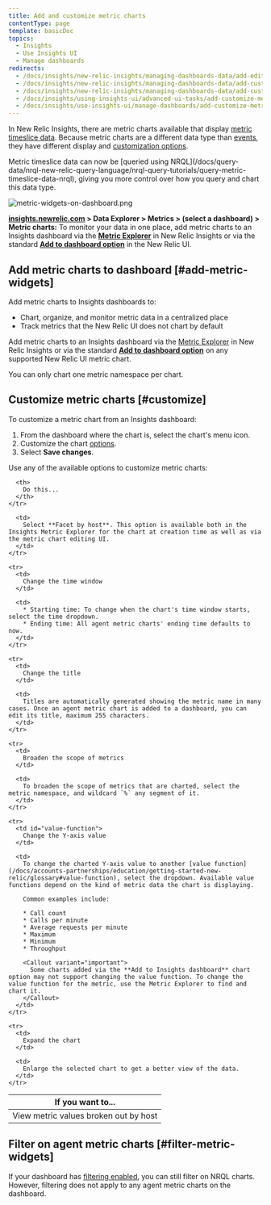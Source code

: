 ```yaml
---
title: Add and customize metric charts
contentType: page
template: basicDoc
topics:
  - Insights
  - Use Insights UI
  - Manage dashboards
redirects:
  - /docs/insights/new-relic-insights/managing-dashboards-data/add-edit-agent-metric-widgets
  - /docs/insights/new-relic-insights/managing-dashboards-data/add-customize-agent-metric-widgets
  - /docs/insights/new-relic-insights/managing-dashboards-data/add-customize-metric-widgets
  - /docs/insights/using-insights-ui/advanced-ui-tasks/add-customize-metric-widgets
  - /docs/insights/use-insights-ui/manage-dashboards/add-customize-metric-widgets
---
```


In New Relic Insights, there are metric charts available that display [metric timeslice data](/docs/using-new-relic/data/understand-data/new-relic-data-types#timeslice-data). Because metric charts are a different data type than [events](/docs/using-new-relic/data/understand-data/new-relic-data-types#event-data), they have different display and [customization options](#options).

<Callout variant="important">
  Metric timeslice data can now be [queried using NRQL](/docs/query-data/nrql-new-relic-query-language/nrql-query-tutorials/query-metric-timeslice-data-nrql), giving you more control over how you query and chart this data type.
</Callout>

![metric-widgets-on-dashboard.png](./images/metric-widgets-on-dashboard.png "metric-widgets-on-dashboard.png")

**[insights.newrelic.com](https://insights.newrelic.com) > Data Explorer > Metrics > (select a dashboard) > Metric charts:** To monitor your data in one place, add metric charts to an Insights dashboard via the [**Metric Explorer**](/docs/insights/new-relic-insights/explore/metric-data-explorer-search-chart-metrics-sent-new-relic-agents) in New Relic Insights or via the standard [**Add to dashboard option**](/docs/data-analysis/user-interface-functions/view-your-data/standard-page-functions#add-to-dashboard) in the New Relic UI.

## Add metric charts to dashboard [#add-metric-widgets]

Add metric charts to Insights dashboards to:

* Chart, organize, and monitor metric data in a centralized place
* Track metrics that the New Relic UI does not chart by default

Add metric charts to an Insights dashboard via the [Metric Explorer](/docs/insights/new-relic-insights/explore/metric-data-explorer-search-chart-metrics-sent-new-relic-agents) in New Relic Insights or via the standard [**Add to dashboard option**](/docs/data-analysis/user-interface-functions/view-your-data/standard-page-functions#add-to-dashboard) on any supported New Relic UI metric chart.

<Callout variant="tip">
  You can only chart one metric namespace per chart.
</Callout>

## Customize metric charts [#customize]

To customize a metric chart from an Insights dashboard:

1. From the dashboard where the chart is, select the chart's menu <Icon name="fe-more-horizontal"/>
   icon.
2. Customize the chart [options](#options).
3. Select **Save changes**.

Use any of the available options to customize metric charts:

<Table id="options">
  <thead>
    <tr>
      <th width={200}>
        If you want to...
      </th>

      <th>
        Do this...
      </th>
    </tr>
  </thead>

  <tbody>
    <tr>
      <td>
        View metric values broken out by host
      </td>

      <td>
        Select **Facet by host**. This option is available both in the Insights Metric Explorer for the chart at creation time as well as via the metric chart editing UI.
      </td>
    </tr>

    <tr>
      <td>
        Change the time window
      </td>

      <td>
        * Starting time: To change when the chart's time window starts, select the time dropdown.
        * Ending time: All agent metric charts' ending time defaults to now.
      </td>
    </tr>

    <tr>
      <td>
        Change the title
      </td>

      <td>
        Titles are automatically generated showing the metric name in many cases. Once an agent metric chart is added to a dashboard, you can edit its title, maximum 255 characters.
      </td>
    </tr>

    <tr>
      <td>
        Broaden the scope of metrics
      </td>

      <td>
        To broaden the scope of metrics that are charted, select the metric namespace, and wildcard `%` any segment of it.
      </td>
    </tr>

    <tr>
      <td id="value-function">
        Change the Y-axis value
      </td>

      <td>
        To change the charted Y-axis value to another [value function](/docs/accounts-partnerships/education/getting-started-new-relic/glossary#value-function), select the dropdown. Available value functions depend on the kind of metric data the chart is displaying.

        Common examples include:

        * Call count
        * Calls per minute
        * Average requests per minute
        * Maximum
        * Minimum
        * Throughput

        <Callout variant="important">
          Some charts added via the **Add to Insights dashboard** chart option may not support changing the value function. To change the value function for the metric, use the Metric Explorer to find and chart it.
        </Callout>
      </td>
    </tr>

    <tr>
      <td>
        Expand the chart
      </td>

      <td>
        Enlarge the selected chart to get a better view of the data.
      </td>
    </tr>
  </tbody>
</Table>

## Filter on agent metric charts [#filter-metric-widgets]

If your dashboard has [filtering enabled](/docs/insights/new-relic-insights/managing-dashboards-data/filtering-dashboards), you can still filter on NRQL charts. However, filtering does not apply to any agent metric charts on the dashboard.

